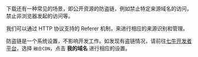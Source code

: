 下载还有一种常见的场景，即公开资源的防盗链，例如禁止特定来源域名的访问，禁止非浏览器发起的访问等。

我们可以通过 HTTP 协议支持的 Referer 机制，来进行相应的来源识别和管理。

防盗链是一个系统设置，不影响开发工作。如发现有盗链情况，请前往[七牛开发者平台](https://portal.qiniu.com)，选择 `融合CDN`，点击 **我的域名** 进行相应的设置。